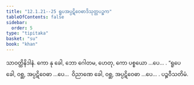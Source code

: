 ```yaml
---
title: "12.1.21--25 ရူပအပ္ပဋိဝေဓာဒိသုတ္တပဉ္စက"
tableOfContents: false
sidebar:
  order: 5
type: "tipitaka"
basket: "su"
book: "khan"
---
```



<DynamicBreadcrumb />

<Division number="627--631" book="khan">

<Paragraph number="1259" book="khan">
သာဝတ္ထိနိဒါနံ. ကော နု ခေါ, ဘော ဂေါတမ, ဟေတု, ကော ပစ္စယော …ပေ… . “ရူပေ ခေါ, ဝစ္ဆ, အပ္ပဋိဝေဓာ …ပေ…  ဝိညာဏေ ခေါ, ဝစ္ဆ, အပ္ပဋိဝေဓာ …ပေ… .

</Paragraph>
</Division>

<Paragraph number="1260" type="center" book="khan">
ပဉ္စဝီသတိမံ.
</Paragraph>